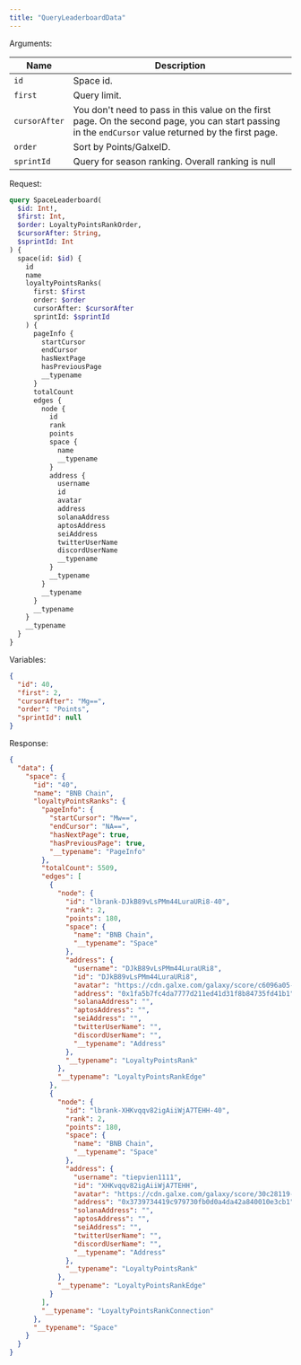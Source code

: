 ```yaml
---
title: "QueryLeaderboardData"
---
```


Arguments:

| Name          | Description                                                                                                                                            |
|---------------|--------------------------------------------------------------------------------------------------------------------------------------------------------|
| `id`          | Space id.                                                                                                                                              |
| `first`    | Query limit.                                                                                                                                           |
| `cursorAfter` | You don't need to pass in this value on the first page. On the second page, you can start passing in the `endCursor` value returned by the first page. |
| `order`       | Sort by Points/GalxeID.                                                                                                                                |
| `sprintId`    | Query for season ranking. Overall ranking is null                                                                                                      |

Request:

```graphql
query SpaceLeaderboard(
  $id: Int!,
  $first: Int,
  $order: LoyaltyPointsRankOrder,
  $cursorAfter: String,
  $sprintId: Int
) {
  space(id: $id) {
    id
    name
    loyaltyPointsRanks(
      first: $first
      order: $order
      cursorAfter: $cursorAfter
      sprintId: $sprintId
    ) {
      pageInfo {
        startCursor
        endCursor
        hasNextPage
        hasPreviousPage
        __typename
      }
      totalCount
      edges {
        node {
          id
          rank
          points
          space {
            name
            __typename
          }
          address {
            username
            id
            avatar
            address
            solanaAddress
            aptosAddress
            seiAddress
            twitterUserName
            discordUserName
            __typename
          }
          __typename
        }
        __typename
      }
      __typename
    }
    __typename
  }
}

```

Variables:

```json
{
  "id": 40,
  "first": 2,
  "cursorAfter": "Mg==",
  "order": "Points",
  "sprintId": null
}
```

Response:

```json
{
  "data": {
    "space": {
      "id": "40",
      "name": "BNB Chain",
      "loyaltyPointsRanks": {
        "pageInfo": {
          "startCursor": "Mw==",
          "endCursor": "NA==",
          "hasNextPage": true,
          "hasPreviousPage": true,
          "__typename": "PageInfo"
        },
        "totalCount": 5509,
        "edges": [
          {
            "node": {
              "id": "lbrank-DJkB89vLsPMm44LuraURi8-40",
              "rank": 2,
              "points": 180,
              "space": {
                "name": "BNB Chain",
                "__typename": "Space"
              },
              "address": {
                "username": "DJkB89vLsPMm44LuraURi8",
                "id": "DJkB89vLsPMm44LuraURi8",
                "avatar": "https://cdn.galxe.com/galaxy/score/c6096a05-45f3-4427-8961-3326f9812ae1.png",
                "address": "0x1fa5b7fc4da7777d211ed41d31f8b84735fd41b1",
                "solanaAddress": "",
                "aptosAddress": "",
                "seiAddress": "",
                "twitterUserName": "",
                "discordUserName": "",
                "__typename": "Address"
              },
              "__typename": "LoyaltyPointsRank"
            },
            "__typename": "LoyaltyPointsRankEdge"
          },
          {
            "node": {
              "id": "lbrank-XHKvqqv82igAiiWjA7TEHH-40",
              "rank": 2,
              "points": 180,
              "space": {
                "name": "BNB Chain",
                "__typename": "Space"
              },
              "address": {
                "username": "tiepvien1111",
                "id": "XHKvqqv82igAiiWjA7TEHH",
                "avatar": "https://cdn.galxe.com/galaxy/score/30c28119-a45d-4591-ad22-436726404634.png",
                "address": "0x3739734419c979730fb0d0a4da42a840010e3cb1",
                "solanaAddress": "",
                "aptosAddress": "",
                "seiAddress": "",
                "twitterUserName": "",
                "discordUserName": "",
                "__typename": "Address"
              },
              "__typename": "LoyaltyPointsRank"
            },
            "__typename": "LoyaltyPointsRankEdge"
          }
        ],
        "__typename": "LoyaltyPointsRankConnection"
      },
      "__typename": "Space"
    }
  }
}
```